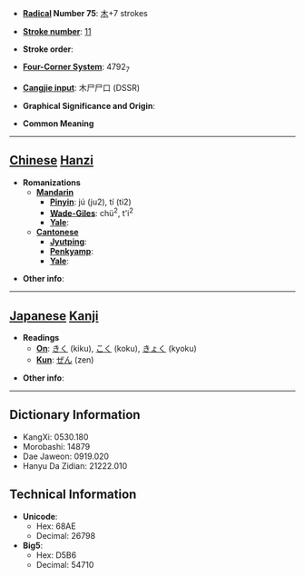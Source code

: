 * '''[[Wiktionary:Chinese radical index| Radical]] Number 75''': [[Wiktionary:Chinese radical index 木|木]]+7 strokes

* '''[[Wiktionary:Chinese total strokes index|Stroke number]]''': [[Wiktionary:Chinese total strokes index 11|11]]

* '''Stroke order''': 

* '''[[Wiktionary:Chinese four corner index|Four-Corner System]]''': 4792<sub>7</sub>

* '''[[Wiktionary:Chinese Cangjie index|Cangjie input]]''': 木尸尸口 (DSSR)

* '''Graphical Significance and Origin''': 

* '''Common Meaning'''

----

== [[Chinese]] [[Hanzi]] ==

* '''Romanizations'''
** '''[[Mandarin]]'''
*** '''[[Pinyin]]''': jú (ju2), tí (ti2)
*** '''[[Wade-Giles]]''': chü<sup>2</sup>, t'i<sup>2</sup>
*** '''[[Yale]]''': 
** '''[[Cantonese]]'''
*** '''[[Jyutping]]''':
*** '''[[Penkyamp]]''': 
*** '''[[Yale]]''': 

* '''Other info''': 

----

== [[Japanese]] [[Kanji]] ==

* '''Readings'''
** '''[[On]]''': [[きく]] (kiku), [[こく]] (koku), [[きょく]] (kyoku)
** '''[[Kun]]''': [[ぜん]] (zen)

* '''Other info''':  

----

== Dictionary Information ==

* KangXi: 0530.180
* Morobashi: 14879
* Dae Jaweon: 0919.020
* Hanyu Da Zidian: 21222.010

== Technical Information ==

* '''Unicode''':
** Hex: 68AE
** Decimal: 26798
* '''Big5''':
** Hex: D5B6
** Decimal: 54710